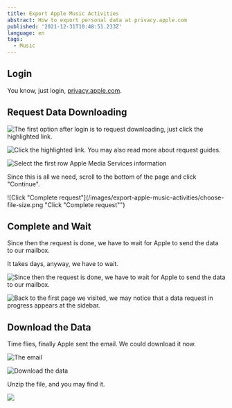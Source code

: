 ```yaml
---
title: Export Apple Music Activities
abstract: How to export personal data at privacy.apple.com
published: '2021-12-31T10:48:51.233Z'
language: en
tags:
  - Music
---
```


<ImgShadow />

## Login

You know, just login, [privacy.apple.com](https://privacy.apple.com).

## Request Data Downloading

![The first option after login is to request downloading, just click the highlighted link.](/images/export-apple-music-activities/request-downloading.jpeg "The first option after login is to request downloading, just click the highlighted link.")

![Click the highlighted link. You may also read more about request guides.](/images/export-apple-music-activities/request-downloading-2.jpeg "Click the highlighted link. You may also read more about request guides.")

![Select the first row Apple Media Services information](/images/export-apple-music-activities/select-media-information.png "Select the first row Apple Media Services information")

Since this is all we need, scroll to the bottom of the page and click "Continue".

![Click "Complete request"](/images/export-apple-music-activities/choose-file-size.png "Click "Complete request"")

## Complete and Wait

Since then the request is done, we have to wait for Apple to send the data to our mailbox.

It takes days, anyway, we have to wait.

![Since then the request is done, we have to wait for Apple to send the data to our mailbox.](/images/export-apple-music-activities/complete-and-wait.jpeg "Since then the request is done, we have to wait for Apple to send the data to our mailbox.")

![Back to the first page we visited, we may notice that a data request in progress appears at the sidebar.](/images/export-apple-music-activities/request-in-progress.png "Back to the first page we visited, we may notice that a data request in progress appears at the sidebar.")

## Download the Data

Time flies, finally Apple sent the email. We could download it now.

![The email](/images/export-apple-music-activities/request-complete.png "The email")

![Download the data](/images/export-apple-music-activities/download-data.png "Download the data")

Unzip the file, and you may find it.

![](/images/export-apple-music-activities/file-path.png)
